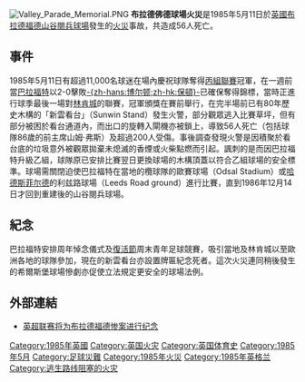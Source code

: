{{unreferenced|time=2015-04-25T14:54:19+00:00}}
[[Image:Valley_Parade_Memorial.PNG|upright]]
'''布拉德佛德球場火災'''是1985年5月11日於[[英國|英國]][[布拉福|布拉德福德]][[山谷閱兵球場|山谷閱兵球場]]發生的[[火災|火災]]事故，共造成56人死亡。

==事件==
1985年5月11日有超過11,000名球迷在場內慶祝球隊奪得[[英格兰足球联赛|丙組聯賽]]冠軍，在一週前當[[布拉德福德城足球俱樂部|巴拉福特]]以2-0擊敗[[博尔顿足球俱乐部|-{zh-hans:博尔顿;zh-hk:保頓}-]]已確保奪得錦標，當時正進行球季最後一場對[[林肯城足球俱乐部|林肯城]]的聯賽，冠軍頒獎在賽前舉行，在完半場前已有80年歷史木構的「新雲看台」（Sunwin Stand）發生火警，部分觀眾逃入比賽草坪，但有部分被困於看台通道內，而出口的旋轉入閘機亦被鎖上，導致56人死亡（包括球隊86歲的前主席山姆·弗斯）及超過200人受傷。事後調查發現火警是因積聚於看台底的垃圾意外被觀眾拋棄未熄滅的香煙或火柴點燃而引起。諷刺的是而因巴拉福特升級乙組，球隊原已安排比賽翌日更換球場的木構頂蓋以符合乙組球場的安全標準。球場需關閉迫使巴拉福特在當地的欖球隊的歐賽球場（Odsal Stadium）或[[哈德斯菲尔德足球俱乐部|哈德斯菲尔德]]的利兹路球場（Leeds Road ground）進行比賽，直到1986年12月14日才回到重建後的山谷閱兵球場。

==紀念==
巴拉福特安排周年悼念儀式及[[復活節|復活節]]周末青年足球競賽，吸引當地及林肯城以至歐洲各地的球隊參加，現在的新雲看台亦設置牌匾紀念死者。這次火災連同稍後發生的希爾斯堡球場慘劇亦促使立法規定更安全的球場法例。

==外部連結==
*[https://web.archive.org/web/20160304055548/http://cn.liverpoolfc.com/news/show/4952.html  英超联赛将为布拉德福德惨案进行纪念]

[[Category:1985年英國|Category:1985年英國]]
[[Category:英国火灾|Category:英国火灾]]
[[Category:英国体育史|Category:英国体育史]]
[[Category:1985年5月|Category:1985年5月]]
[[Category:足球災難|Category:足球災難]]
[[Category:1985年火災|Category:1985年火災]]
[[Category:1985年英格兰|Category:1985年英格兰]]
[[Category:逃生路线阻塞的火灾|Category:逃生路线阻塞的火灾]]